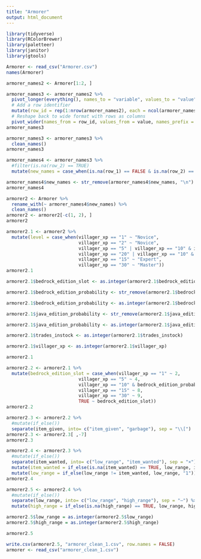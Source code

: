 ```yaml
---
title: "Armorer"
output: html_document
---
```

```r
library(tidyverse)
library(RColorBrewer)
library(paletteer)
library(janitor)
library(gtools)
```

```r
Armorer <- read_csv("Armorer.csv")
names(Armorer)
```

```r
armorer_names2 <- Armorer[1:2, ]
```

```r
armorer_names3 <- armorer_names2 %>%
  pivot_longer(everything(), names_to = "variable", values_to = "value") %>%
  # Add a row identifier
  mutate(row_id = rep(1:nrow(armorer_names2), each = ncol(armorer_names2))) %>%
  # Reshape back to wide format with rows as columns
  pivot_wider(names_from = row_id, values_from = value, names_prefix = "Row_")
armorer_names3
```

```r
armorer_names3 <- armorer_names3 %>% 
  clean_names()
armorer_names3
```

```r
armorer_names4 <- armorer_names3 %>% 
  #filter(is.na(row_2) == TRUE)
  mutate(new_names = case_when(is.na(row_1) == FALSE & is.na(row_2) == FALSE ~ paste(row_1, row_2, sep = " "), is.na(row_2) == TRUE ~ row_1, is.na(row_1) == TRUE ~ row_2)) %>%   mutate(new_names = ifelse(new_names == "Probability", "Bedrock Edition Probability", new_names))
```


```r
armorer_names4$new_names <- str_remove(armorer_names4$new_names, "\n")
armorer_names4
```

```r
armorer2 <- Armorer %>%
  rename_with(~ armorer_names4$new_names) %>% 
  clean_names()
armorer2 <- armorer2[-c(1, 2), ]
armorer2
```

```r
armorer2.1 <- armorer2 %>% 
  mutate(level = case_when(villager_xp == "1" ~ "Novice", 
                           villager_xp == "2" ~ "Novice",
                           villager_xp == "5" | villager_xp == "10" & item_wanted == "4 × Iron Ingot" ~ "Apprentice",
                           villager_xp == "20" | villager_xp == "10" & item_wanted != "4 × Iron Ingot" ~ "Journeyman",
                           villager_xp == "15" ~ "Expert",
                           villager_xp == "30" ~ "Master"))
armorer2.1
```

```r
armorer2.1$bedrock_edition_slot <- as.integer(armorer2.1$bedrock_edition_slot)

armorer2.1$bedrock_edition_probability <- str_remove(armorer2.1$bedrock_edition_probability, "%")

armorer2.1$bedrock_edition_probability <- as.integer(armorer2.1$bedrock_edition_probability)

armorer2.1$java_edition_probability <- str_remove(armorer2.1$java_edition_probability, "%")

armorer2.1$java_edition_probability <- as.integer(armorer2.1$java_edition_probability)

armorer2.1$trades_instock <- as.integer(armorer2.1$trades_instock)

armorer2.1$villager_xp <- as.integer(armorer2.1$villager_xp)

armorer2.1
```

```r
armorer2.2 <- armorer2.1 %>% 
  mutate(bedrock_edition_slot = case_when(villager_xp == "1" ~ 2, 
                           villager_xp == "5" ~ 4,
                           villager_xp == "10" & bedrock_edition_probability == 33 ~ 7,
                           villager_xp == "15" ~ 8,
                           villager_xp == "30" ~ 9,
                           TRUE ~ bedrock_edition_slot))
armorer2.2
```

```r
armorer2.3 <- armorer2.2 %>% 
  #mutate(if_else())
  separate(item_given, into= c("item_given", "garbage"), sep = "\\[")
armorer2.3 <- armorer2.3[ ,-7]
armorer2.3
```

```r
armorer2.4 <- armorer2.3 %>% 
  #mutate(if_else())
  separate(item_wanted, into= c("low_range", "item_wanted"), sep = "×") %>% 
  mutate(item_wanted = if_else(is.na(item_wanted) == TRUE, low_range, item_wanted)) %>% 
  mutate(low_range = if_else(low_range != item_wanted, low_range, "1"))
armorer2.4
```

```r
armorer2.5 <- armorer2.4 %>% 
  #mutate(if_else())
  separate(low_range, into= c("low_range", "high_range"), sep = "–") %>% 
  mutate(high_range = if_else(is.na(high_range) == TRUE, low_range, high_range))

armorer2.5$low_range = as.integer(armorer2.5$low_range)
armorer2.5$high_range = as.integer(armorer2.5$high_range)

armorer2.5
```

```r
write.csv(armorer2.5, "armorer_clean_1.csv", row.names = FALSE)
armorer <- read_csv("armorer_clean_1.csv")
```
